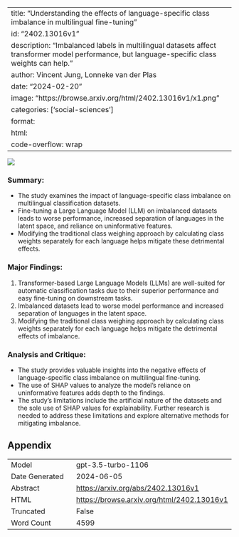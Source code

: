 
---
title: "Understanding the effects of language-specific class imbalance in multilingual fine-tuning"
id: "2402.13016v1"
description: "Imbalanced labels in multilingual datasets affect transformer model performance, but language-specific class weights can help."
author: Vincent Jung, Lonneke van der Plas
date: "2024-02-20"
image: "https://browse.arxiv.org/html/2402.13016v1/x1.png"
categories: ['social-sciences']
format:
  html:
    code-overflow: wrap
---

![](https://browse.arxiv.org/html/2402.13016v1/x1.png)

### **Summary:**
- The study examines the impact of language-specific class imbalance on multilingual classification datasets.
- Fine-tuning a Large Language Model (LLM) on imbalanced datasets leads to worse performance, increased separation of languages in the latent space, and reliance on uninformative features.
- Modifying the traditional class weighing approach by calculating class weights separately for each language helps mitigate these detrimental effects.

### Major Findings:
1. Transformer-based Large Language Models (LLMs) are well-suited for automatic classification tasks due to their superior performance and easy fine-tuning on downstream tasks.
2. Imbalanced datasets lead to worse model performance and increased separation of languages in the latent space.
3. Modifying the traditional class weighing approach by calculating class weights separately for each language helps mitigate the detrimental effects of imbalance.

### Analysis and Critique:
- The study provides valuable insights into the negative effects of language-specific class imbalance on multilingual fine-tuning.
- The use of SHAP values to analyze the model's reliance on uninformative features adds depth to the findings.
- The study's limitations include the artificial nature of the datasets and the sole use of SHAP values for explainability. Further research is needed to address these limitations and explore alternative methods for mitigating imbalance.

## Appendix

|          |          |
|----------|----------|
| Model     | gpt-3.5-turbo-1106       |
| Date Generated     | 2024-06-05       |
| Abstract | [https://arxiv.org/abs/2402.13016v1](https://arxiv.org/abs/2402.13016v1)        |
| HTML     | [https://browse.arxiv.org/html/2402.13016v1](https://browse.arxiv.org/html/2402.13016v1)       |
| Truncated       | False       |
| Word Count       | 4599       |